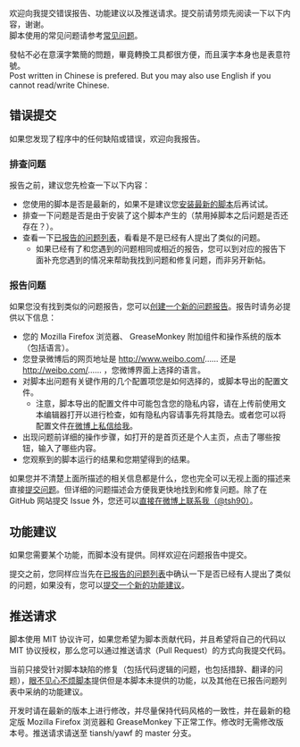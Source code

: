 欢迎向我提交错误报告、功能建议以及推送请求。提交前请劳烦先阅读一下以下内容，谢谢。<br />
脚本使用的常见问题请参考[https://github.com/tiansh/yawf/wiki/%E5%B8%B8%E8%A7%81%E9%97%AE%E9%A2%98 常见问题]。

發帖不必在意漢字繁簡的問題，畢竟轉換工具都很方便，而且漢字本身也是表意符號。<br />
Post written in Chinese is prefered. But you may also use English if you cannot read/write Chinese.

== 错误提交 ==

如果您发现了程序中的任何缺陷或错误，欢迎向我报告。

=== 排查问题 ===

报告之前，建议您先检查一下以下内容：

* 您使用的脚本是否是最新的，如果不是建议您[https://tiansh.github.io/yawf/Yet_Another_Weibo_Filter.user.js 安装最新的脚本]后再试试。
* 排查一下问题是否是由于安装了这个脚本产生的（禁用掉脚本之后问题是否还存在？）。
* 查看一下[https://github.com/tiansh/yawf/issues?q=is%3Aopen+is%3Aissue 已报告的问题列表]，看看是不是已经有人提出了类似的问题。
** 如果已经有了和您遇到的问题相同或相近的报告，您可以到对应的报告下面补充您遇到的情况来帮助我找到问题和修复问题，而非另开新帖。

=== 报告问题 ===

如果您没有找到类似的问题报告，您可以[https://github.com/tiansh/yawf/issues/new 创建一个新的问题报告]。报告时请务必提供以下信息：

* 您的 Mozilla Firefox 浏览器、 GreaseMonkey 附加组件和操作系统的版本（包括语言）。
* 您登录微博后的网页地址是 http://www.weibo.com/…… 还是 http://weibo.com/…… ，您微博界面上选择的语言。
* 对脚本出问题有关键作用的几个配置项您是如何选择的，或脚本导出的配置文件。
** 注意，脚本导出的配置文件中可能包含您的隐私内容，请在上传前使用文本编辑器打开以进行检查，如有隐私内容请事先将其隐去。或者您可以将配置文件[http://weibo.com/tsh90/weibo 在微博上私信给我]。
* 出现问题前详细的操作步骤，如打开的是首页还是个人主页，点击了哪些按钮，输入了哪些内容。
* 您观察到的脚本运行的结果和您期望得到的结果。

如果您并不清楚上面所描述的相关信息都是什么，您也完全可以无视上面的描述来直接[https://github.com/tiansh/yawf/issues/new 提交问题]。但详细的问题描述会方便我更快地找到和修复问题。除了在 GitHub 网站提交 Issue 外，您还可以[http://weibo.com/tsh90/weibo 直接在微博上联系我（@tsh90）]。

== 功能建议 ==

如果您需要某个功能，而脚本没有提供。同样欢迎在问题报告中提交。

提交之前，您同样应当先在[https://github.com/tiansh/yawf/issues?q=is%3Aopen+is%3Aissue 已报告的问题列表]中确认一下是否已经有人提出了类似的问题，如果没有，您可以[https://github.com/tiansh/yawf/issues/new 提交一个新的功能建议]。

== 推送请求 ==

脚本使用 MIT 协议许可，如果您希望为脚本贡献代码，并且希望将自己的代码以 MIT 协议授权，那么您可以通过推送请求（Pull Request）的方式向我提交代码。

当前只接受针对脚本缺陷的修复（包括代码逻辑的问题，也包括措辞、翻译的问题），[https://code.google.com/p/weibo-content-filter/ 眼不见心不烦脚本]提供但是本脚本未提供的功能，以及其他在已报告问题列表中采纳的功能建议。

开发时请在最新的版本上进行修改，并尽量保持代码风格的一致性，并在最新的稳定版 Mozilla Firefox 浏览器和 GreaseMonkey 下正常工作。修改时无需修改版本号。推送请求请送至 tiansh/yawf 的 master 分支。

